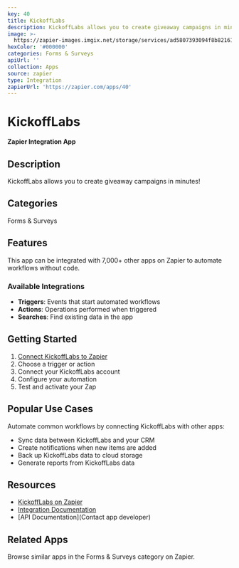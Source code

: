 ```yaml
---
key: 40
title: KickoffLabs
description: KickoffLabs allows you to create giveaway campaigns in minutes!
image: >-
  https://zapier-images.imgix.net/storage/services/ad5807393094f8b82161cf2bf1986c15.png?auto=format%2Ccompress&ixlib=python-3.0.0&q=50
hexColor: '#000000'
categories: Forms & Surveys
apiUrl: ''
collection: Apps
source: zapier
type: Integration
zapierUrl: 'https://zapier.com/apps/40'
---
```

# KickoffLabs

**Zapier Integration App**

## Description

KickoffLabs allows you to create giveaway campaigns in minutes!

## Categories

Forms & Surveys

## Features

This app can be integrated with 7,000+ other apps on Zapier to automate workflows without code.

### Available Integrations

- **Triggers**: Events that start automated workflows
- **Actions**: Operations performed when triggered
- **Searches**: Find existing data in the app

## Getting Started

1. [Connect KickoffLabs to Zapier](https://zapier.com/apps/40)
2. Choose a trigger or action
3. Connect your KickoffLabs account
4. Configure your automation
5. Test and activate your Zap

## Popular Use Cases

Automate common workflows by connecting KickoffLabs with other apps:

- Sync data between KickoffLabs and your CRM
- Create notifications when new items are added
- Back up KickoffLabs data to cloud storage
- Generate reports from KickoffLabs data

## Resources

- [KickoffLabs on Zapier](https://zapier.com/apps/40)
- [Integration Documentation](https://zapier.com/apps/40/integrations)
- [API Documentation](Contact app developer)

## Related Apps

Browse similar apps in the Forms & Surveys category on Zapier.

